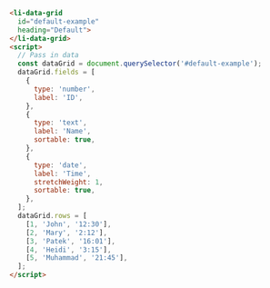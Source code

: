 ```html
<li-data-grid
  id="default-example"
  heading="Default">
</li-data-grid>
<script>
  // Pass in data
  const dataGrid = document.querySelector('#default-example');
  dataGrid.fields = [
    {
      type: 'number',
      label: 'ID',
    },
    {
      type: 'text',
      label: 'Name',
      sortable: true,
    },
    {
      type: 'date',
      label: 'Time',
      stretchWeight: 1,
      sortable: true,
    },
  ];
  dataGrid.rows = [
    [1, 'John', '12:30'],
    [2, 'Mary', '2:12'],
    [3, 'Patek', '16:01'],
    [4, 'Heidi', '3:15'],
    [5, 'Muhammad', '21:45'],
  ];
</script>
```
